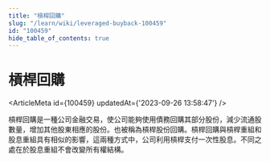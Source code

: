 ```yaml
---
title: "槓桿回購"
slug: "/learn/wiki/leveraged-buyback-100459"
id: "100459"
hide_table_of_contents: true
---
```



# 槓桿回購

<ArticleMeta id={100459} updatedAt={'2023-09-26 13:58:47'} />
<div className='border-solid border-b border-t-0 my-4 border-[var(--ifm-color-gray-300)]' />

槓桿回購是一種公司金融交易，使公司能夠使用債務回購其部分股份，減少流通股數量，增加其他股東相應的股份。也被稱為槓桿股份回購。槓桿回購與槓桿重組和股息重組具有相似的影響，這兩種方式中，公司利用槓桿支付一次性股息。不同之處在於股息重組不會改變所有權結構。
